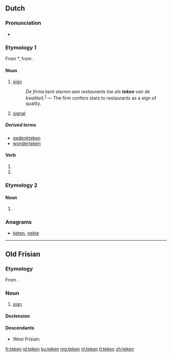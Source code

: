 ==Dutch==

===Pronunciation===
* {{rhymes|eːkən|lang=nl}}

===Etymology 1===
From {{etyl|odt|nl}} *{{term||tēkan|lang=odt}}, from {{etyl|gem-pro|nl}} {{recons|taiknan|lang=gem-pro}}.

====Noun====
{{nl-noun|n|tekenen|pl2=tekens|tekentje}}

# [[sign]]
#: ''De firma kent sterren aan restaurants toe als '''teken''' van de kwaliteit.''<sup>[http://nl.wikipedia.org/wiki/Restaurant]</sup> &mdash; The firm confers stars to restaurants as a sign of quality.
# [[signal]]

=====Derived terms=====
* [[gedenkteken]]
* [[wonderteken]]

====Verb====
{{head|nl}}

# {{nl-verb-form|p=1|n=sg|t=pres|m=ind|tekenen}}
# {{nl-verb-form|m=imp|tekenen}}

===Etymology 2===

====Noun====
{{head|nl}}

# {{nl-noun-form|pl=1|teek}}

===Anagrams===
* [[keten#Dutch|keten]], [[nekte#Dutch|nekte]]

----

==Old Frisian==

===Etymology===
From {{etyl|gem-pro|ofs}} {{recons|taiknan|lang=gem-pro}}.

===Noun===
{{ofs-noun|n|head=tēken}}

# [[sign]]

====Declension====
{{ofs-decl-noun-a-n|tēken}}

====Descendants====
* West Frisian: {{l|fy|teken}}

[[fr:teken]]
[[id:teken]]
[[ku:teken]]
[[mg:teken]]
[[nl:teken]]
[[tl:teken]]
[[zh:teken]]